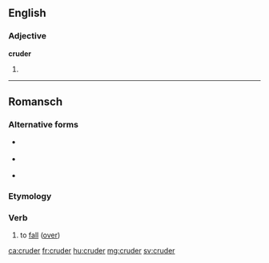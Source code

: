 ==English==

===Adjective===
'''cruder'''

# {{en-comparative of|crude}}

----

==Romansch==

===Alternative forms===
* {{qualifier|Rumantsch Grischun|Surmiran}} {{l|rm|crudar}}
* {{qualifier|Sursilvan|Sutsilvan}} {{l|rm|curdar}}
* {{qualifier|Vallader}} {{l|rm|crodar}}

===Etymology===
{{rfe|lang=rm}}

===Verb===
{{rm-verb}}

# {{context|Puter|lang=rm}} to [[fall]] ([[fall over|over]])

[[ca:cruder]]
[[fr:cruder]]
[[hu:cruder]]
[[mg:cruder]]
[[sv:cruder]]